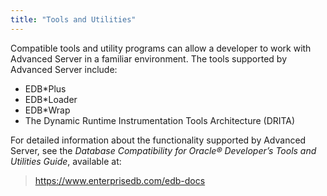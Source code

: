 ```yaml
---
title: "Tools and Utilities"
---
```


Compatible tools and utility programs can allow a developer to work with Advanced Server in a familiar environment. The tools supported by Advanced Server include:

  - EDB*Plus
  - EDB*Loader
  - EDB*Wrap
  - The Dynamic Runtime Instrumentation Tools Architecture (DRITA)

For detailed information about the functionality supported by Advanced Server, see the *Database Compatibility for Oracle® Developer’s Tools and Utilities Guide*, available at:

> <https://www.enterprisedb.com/edb-docs>
